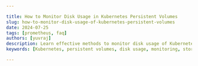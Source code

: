 ```yaml
---

title: How to Monitor Disk Usage in Kubernetes Persistent Volumes
slug: how-to-monitor-disk-usage-of-kubernetes-persistent-volumes
date: 2024-07-25
tags: [prometheus, faq]
authors: [yuvraj]
description: Learn effective methods to monitor disk usage of Kubernetes persistent volumes. Discover tools and best practices for optimal storage management.
keywords: [Kubernetes, persistent volumes, disk usage, monitoring, storage management, PV, PVC]

---
```


<head>
 <script
    type="application/ld+json"
    dangerouslySetInnerHTML={{ __html: JSON.stringify({
  "@context": "https://schema.org",
  "@type": "TechArticle",
  "headline": "How to Monitor Disk Usage in Kubernetes Persistent Volumes",
  "alternativeHeadline": "Effective Methods to Monitor Disk Usage of Kubernetes Persistent Volumes",
  "author": {
    "@type": "Person",
    "name": "Ankit Anand"
  },
  "publisher": {
    "@type": "Organization",
    "name": "SigNoz",
    "logo": {
      "@type": "ImageObject",
      "url": "https://signoz.io/img/SigNozLogo-orange.svg"
    }
  },
  "datePublished": "2024-07-25",
  "dateModified": "2024-07-25",
  "mainEntityOfPage": {
    "@type": "WebPage",
    "@id": "https://signoz.io/guides/how-to-monitor-disk-usage-of-kubernetes-persistent-volumes/"
  },
  "description": "Learn effective methods to monitor disk usage of Kubernetes persistent volumes. Discover tools and best practices for optimal storage management.",
  "keywords": ["Kubernetes", "persistent volumes", "disk usage", "monitoring", "storage management", "PV", "PVC"],
  "articleSection": "Technology",
  "inLanguage": "en",
  "isPartOf": {
    "@type": "Blog",
    "name": "SigNoz Blog",
    "url": "https://signoz.io/blog/"
  },
  "about": [
    {
      "@type": "Thing",
      "name": "Kubernetes",
      "description": "An open-source container orchestration platform for automating deployment, scaling, and management of containerized applications."
    },
    {
      "@type": "Thing",
      "name": "Persistent Volumes",
      "description": "Storage resources in Kubernetes that exist independently of pods and provide data persistence."
    },
    {
      "@type": "Thing",
      "name": "Prometheus",
      "description": "An open-source monitoring and alerting toolkit designed for reliability and scalability."
    }
  ],
  "mentions": [
    {
      "@type": "SoftwareApplication",
      "name": "Prometheus",
      "applicationCategory": "Monitoring Tool"
    },
    {
      "@type": "SoftwareApplication",
      "name": "SigNoz",
      "applicationCategory": "Observability Platform"
    }
  ],
  "mainEntity": {
    "@type": "FAQPage",
    "mainEntity": [
      {
        "@type": "Question",
        "name": "How often should I check disk usage in Kubernetes PVs?",
        "acceptedAnswer": {
          "@type": "Answer",
          "text": "Check disk usage at least daily for critical applications. For less critical systems, weekly checks may suffice. Automated monitoring solutions can provide real-time insights."
        }
      },
      {
        "@type": "Question",
        "name": "Can I automate PV disk usage monitoring in Kubernetes?",
        "acceptedAnswer": {
          "@type": "Answer",
          "text": "Yes, automation is possible and recommended. Use tools like Prometheus with Alertmanager or custom scripts integrated with your monitoring stack for automated checks and alerts."
        }
      },
      {
        "@type": "Question",
        "name": "What are the signs of a PV nearing capacity in Kubernetes?",
        "acceptedAnswer": {
          "@type": "Answer",
          "text": "Signs include high percentage of used space (e.g., >80%), increased I/O wait times, application performance degradation, and failed writes due to insufficient space."
        }
      },
      {
        "@type": "Question",
        "name": "How do I expand a PV when it's running out of space?",
        "acceptedAnswer": {
          "@type": "Answer",
          "text": "To expand a PV, ensure your storage class supports volume expansion, edit the PVC to request more storage, apply the changes using kubectl apply -f pvc.yaml, and verify the expansion with kubectl get pv. Note that not all storage providers support online expansion, and some may require downtime."
        }
      }
    ]
  },
  "tutorial": {
    "@type": "HowTo",
    "name": "Monitoring Disk Usage of Kubernetes Persistent Volumes",
    "step": [
      {
        "@type": "HowToStep",
        "name": "Using kubectl Commands",
        "text": "Use kubectl exec to run the df command in pods, kubectl describe to get detailed PV and PVC information, and kubectl top for an overview of resource usage."
      },
      {
        "@type": "HowToStep",
        "name": "Leveraging Prometheus Metrics",
        "text": "Set up Prometheus in your Kubernetes cluster, configure it to scrape kubelet_volume_stats metrics, create custom dashboards using Grafana, and set up alerts based on PV usage thresholds."
      },
      {
        "@type": "HowToStep",
        "name": "Implementing Custom Monitoring Solutions",
        "text": "Create debugging pods to access and report PV data, develop scripts that regularly check disk usage, and integrate your own metrics with existing monitoring stacks."
      },
      {
        "@type": "HowToStep",
        "name": "Best Practices for PV Disk Usage Monitoring",
        "text": "Establish baselines, implement automated alerts, regularly audit PVs and PVCs, and maintain clear procedures for monitoring and responding to disk usage issues."
      }
    ]
  }
}) }}
  />
</head>

Kubernetes persistent volumes (PVs) provide a way to store data that persists beyond the lifecycle of individual pods. Monitoring the disk usage of these volumes is crucial for maintaining a healthy and efficient Kubernetes cluster. This guide will show you how to monitor disk usage of Kubernetes persistent volumes effectively.

## Understanding Kubernetes Persistent Volumes and Disk Usage

Persistent Volumes (PVs) in Kubernetes are storage resources that exist independently of pods. Persistent Volume Claims (PVCs) are requests for these storage resources. Monitoring disk usage in Kubernetes environments is essential for several reasons:

- **Preventing out-of-space issues**: Full PVs can cause application downtime.
- **Resource optimization**: Proper monitoring helps in efficient allocation of storage resources.
- **Compliance**: Ensures adherence to storage quotas and policies.
- **Capacity planning**: Aids in making informed scaling decisions.

Common challenges in tracking PV storage utilization include dynamic provisioning, shared storage scenarios, and the distributed nature of Kubernetes clusters.

## Methods for Monitoring Disk Usage in Kubernetes PVs

### Using kubectl Commands

The `kubectl` command-line tool provides several ways to check PV usage:

1. **df command in pods**: Execute the `df` command in pods using PVCs to get disk usage information.
    
    ```bash
    kubectl exec -it <pod-name> -- df -h /path/to/mount
    
    ```
    
2. **kubectl describe**: Use this command to get detailed information about PVs and PVCs.
    
    ```bash
    kubectl describe pv <pv-name>
    kubectl describe pvc <pvc-name>
    
    ```
    
3. **[kubectl top](https://signoz.io/blog/kubectl-top/#tracking-pod-resource-consumption-with-kubectl-top-pod)**: While primarily for CPU and memory, it can provide an overview of resource usage.
    
    ```bash
    kubectl top pods
    
    ```
    

**Best practice**: Use these commands judiciously in production environments to avoid performance impact.

### Leveraging Prometheus Metrics

Prometheus, a popular monitoring solution, can collect and analyze PV usage data:

1. Set up Prometheus in your Kubernetes cluster.
2. Configure it to scrape `kubelet_volume_stats` metrics.
3. Create custom dashboards using Grafana to visualize PV disk usage.
4. Set up alerts based on PV usage thresholds.

**Example Prometheus query for PV usage**:

```
kubelet_volume_stats_used_bytes / kubelet_volume_stats_capacity_bytes * 100

```

This query calculates the percentage of used space for each PV.

### Implementing Custom Monitoring Solutions

For more tailored insights, consider custom monitoring approaches:

1. **Debugging pods**: Create specialized pods to access and report PV data.
2. **Periodic scripts**: Develop scripts that regularly check disk usage and report to your monitoring system.
3. **Custom metrics**: Integrate your own metrics with existing monitoring stacks.

**Pros of custom solutions**:

- Tailored to your specific needs
- Can provide more detailed insights

**Cons**:

- Requires more development and maintenance effort
- May introduce additional complexity

## Best Practices for PV Disk Usage Monitoring

To effectively monitor PV disk usage:

1. **Establish baselines**: Understand normal usage patterns for your applications.
2. **Implement automated alerts**: Set up notifications for critical thresholds (e.g., 80% usage).
3. **Regular auditing**: Periodically review and clean up unused PVs and PVCs.
4. **Documentation**: Maintain clear procedures for monitoring and responding to disk usage issues.

## Key Takeaways

- Regular monitoring of PV disk usage is crucial for Kubernetes cluster health.
- Multiple methods exist for tracking PV usage — from simple `kubectl` commands to advanced [Prometheus metrics](https://signoz.io/guides/what-are-the-4-types-of-metrics-in-prometheus/).
- Custom solutions can provide tailored insights for specific use cases.
- [Proactive monitoring](https://signoz.io/guides/proactive-monitoring/) and management prevent storage-related issues and optimize resource utilization.

## FAQs

### How often should I check disk usage in Kubernetes PVs?

Check disk usage at least daily for critical applications. For less critical systems, weekly checks may suffice. Automated monitoring solutions can provide real-time insights.

### Can I automate PV disk usage monitoring in Kubernetes?

Yes, automation is possible and recommended. Use tools like Prometheus with Alertmanager or custom scripts integrated with your monitoring stack for automated checks and alerts.

### What are the signs of a PV nearing capacity in Kubernetes?

Signs include:

- High percentage of used space (e.g., >80%)
- Increased I/O wait times
- Application performance degradation
- Failed writes due to insufficient space

### How do I expand a PV when it's running out of space?

To expand a PV:

1. Ensure your storage class supports volume expansion.
2. Edit the PVC to request more storage.
3. Apply the changes using `kubectl apply -f pvc.yaml`.
4. Verify the expansion with `kubectl get pv`.

Remember, not all storage providers support online expansion. Some may require downtime.

## Enhancing PV Monitoring with SigNoz

While the methods discussed provide effective ways to monitor Kubernetes PV disk usage, integrating a comprehensive monitoring solution like SigNoz can significantly enhance your observability.

SigNoz offers:

- Real-time monitoring of Kubernetes resources, including PVs
- Custom dashboards for visualizing PV usage trends
- Automated alerting based on predefined thresholds
- Correlation of PV metrics with application performance

To set up SigNoz for monitoring your Kubernetes PVs:

<GetStartedSigNoz />

By leveraging [SigNoz](https://signoz.io/docs/introduction/), you can gain deeper insights into your PV usage patterns and their impact on overall application performance, enabling more proactive management of your Kubernetes storage resources.
